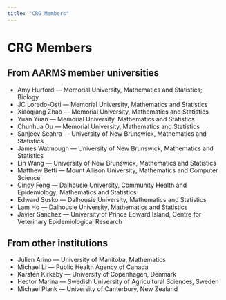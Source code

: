 ```yaml
---
title: "CRG Members"
---
```


# CRG Members

## From AARMS member universities
- Amy Hurford — Memorial University, Mathematics and Statistics; Biology  
- JC Loredo-Osti — Memorial University, Mathematics and Statistics  
- Xiaoqiang Zhao — Memorial University, Mathematics and Statistics  
- Yuan Yuan — Memorial University, Mathematics and Statistics  
- Chunhua Ou — Memorial University, Mathematics and Statistics  
- Sanjeev Seahra — University of New Brunswick, Mathematics and Statistics  
- James Watmough — University of New Brunswick, Mathematics and Statistics  
- Lin Wang — University of New Brunswick, Mathematics and Statistics  
- Matthew Betti — Mount Allison University, Mathematics and Computer Science  
- Cindy Feng — Dalhousie University, Community Health and Epidemiology; Mathematics and Statistics  
- Edward Susko — Dalhousie University, Mathematics and Statistics  
- Lam Ho — Dalhousie University, Mathematics and Statistics  
- Javier Sanchez — University of Prince Edward Island, Centre for Veterinary Epidemiological Research  

## From other institutions
- Julien Arino — University of Manitoba, Mathematics  
- Michael Li — Public Health Agency of Canada  
- Karsten Kirkeby — University of Copenhagen, Denmark  
- Hector Marina — Swedish University of Agricultural Sciences, Sweden  
- Michael Plank — University of Canterbury, New Zealand  
